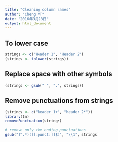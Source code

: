 ```yaml
---
title: "Cleaning column names"
author: "Cheng VT"
date: "2016年3月28日"
output: html_document
---
```


## To lower case

```r
strings <- c("Header 1", "Header 2")
(strings <- tolower(strings))
```

## Replace space with other symbols

```r
(strings <- gsub(" ", ".", strings))
```

## Remove punctuations from strings
```r
(strings <- c("header_1+", "header_2*"))
library(tm)
removePunctuation(strings)

# remove only the ending punctuations
gsub("(^.*)([[:punct:]]$)", "\\1", strings) 
```
